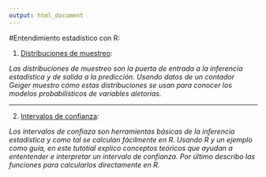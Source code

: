 ```yaml
---
output: html_document
---
```


#Entendimiento estadístico con R:

1. [Distribuciones de muestreo](https://alejandro-isglobal.github.io/teaching/muestreo.html):

*Las distribuciones de muestreo son la puerta de entrada a la inferencia estadística y de salida a la predicción. Usando datos de un contador Geiger muestro cómo estas distribuciones se usan para conocer los modelos probabilísticos de variables aletorias.*

------------

2. [Intervalos de confianza](https://alejandro-isglobal.github.io/teaching/intervalosdeconfianza.html):

*Los intervalos de confiaza son herramientas básicas de la inferencia estadística y como tal se calculan fácilmente en R.  Usando R y un ejemplo como guía, en este tutotial explico conceptos teóricos que ayudan a ententender e interpretar un intervalo de confianza.  Por último describo las funciones para calcularlos directamente en R.*

